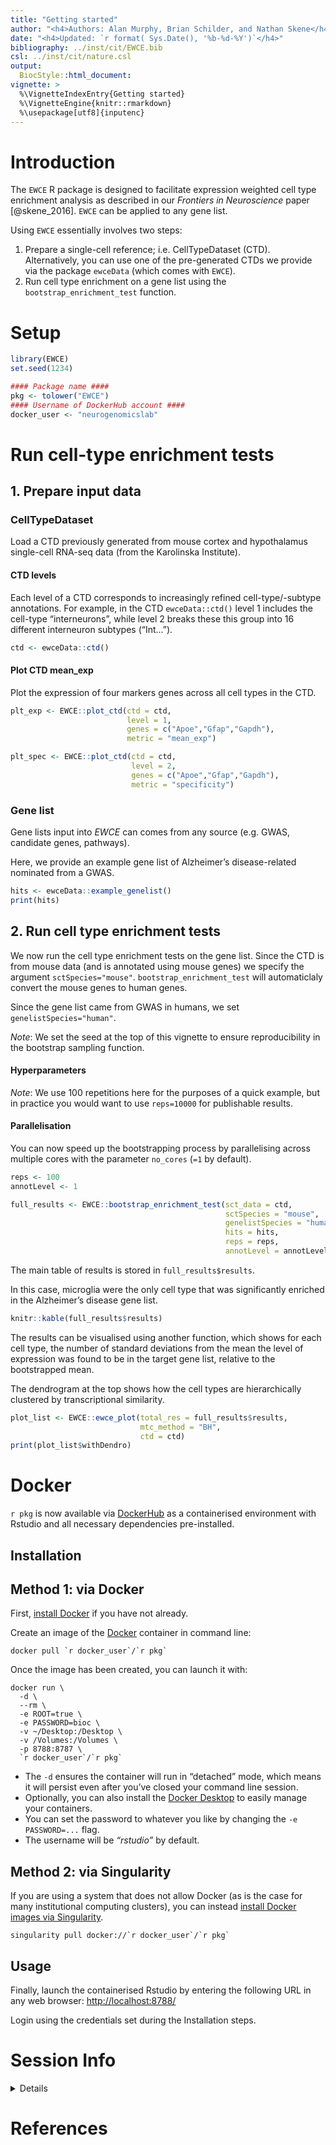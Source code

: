 ```yaml
---
title: "Getting started"
author: "<h4>Authors: Alan Murphy, Brian Schilder, and Nathan Skene</h4>"
date: "<h4>Updated: `r format( Sys.Date(), '%b-%d-%Y')`</h4>"
bibliography: ../inst/cit/EWCE.bib
csl: ../inst/cit/nature.csl
output:
  BiocStyle::html_document:
vignette: >
  %\VignetteIndexEntry{Getting started}
  %\VignetteEngine{knitr::rmarkdown}
  %\usepackage[utf8]{inputenc}
---
```


# Introduction

The `EWCE` R package is designed to facilitate expression weighted cell type
enrichment analysis as described in our *Frontiers in Neuroscience* 
paper [@skene_2016]. `EWCE` can be applied to any gene list. 
 
Using `EWCE` essentially involves two steps:

1. Prepare a single-cell reference; i.e. CellTypeDataset (CTD). Alternatively, 
you can use one of the pre-generated CTDs we provide via the package `ewceData`
(which comes with `EWCE`).  
2. Run cell type enrichment on a gene list using the `bootstrap_enrichment_test` function. 

# Setup

```r
library(EWCE) 
set.seed(1234)

#### Package name ####
pkg <- tolower("EWCE")
#### Username of DockerHub account ####
docker_user <- "neurogenomicslab"
```

# Run cell-type enrichment tests 

## 1. Prepare input data

### CellTypeDataset

Load a CTD previously generated from mouse cortex and hypothalamus single-cell RNA-seq data (from the Karolinska Institute). 

#### CTD levels 

Each level of a CTD corresponds to increasingly refined cell-type/-subtype annotations. For example, in the CTD  `ewceData::ctd()` level 1 includes the cell-type "interneurons", while level 2 breaks these this group into 16 different
interneuron subtypes ("Int...").

```r
ctd <- ewceData::ctd()
```

#### Plot CTD mean_exp

Plot the expression of four markers genes across all cell types in the CTD.

```r
plt_exp <- EWCE::plot_ctd(ctd = ctd,
                          level = 1,
                          genes = c("Apoe","Gfap","Gapdh"),
                          metric = "mean_exp")
```
```r
plt_spec <- EWCE::plot_ctd(ctd = ctd,
                           level = 2,
                           genes = c("Apoe","Gfap","Gapdh"),
                           metric = "specificity")
```


### Gene list

Gene lists input into *EWCE*  can comes from any source (e.g. GWAS, candidate genes, pathways). 

Here, we provide an example gene list of Alzheimer's disease-related nominated from a GWAS.

```r
hits <- ewceData::example_genelist()
print(hits)
```

 
## 2. Run cell type enrichment tests

We now run the cell type enrichment tests on the gene list. Since the CTD is from mouse data (and is annotated using mouse genes) we specify the argument `sctSpecies="mouse"`. `bootstrap_enrichment_test` will automaticlaly convert the mouse genes to human genes.

Since the gene list came from GWAS in humans, we set `genelistSpecies="human"`.

*Note*: We set the seed at the top of this vignette to
ensure reproducibility in the bootstrap sampling function.

#### Hyperparameters

*Note*: We use 100 repetitions here for the purposes of a quick example, but in practice you would want to use `reps=10000` for publishable results.

#### Parallelisation

You can now speed up the bootstrapping process by parallelising across
multiple cores with the parameter `no_cores` (`=1` by default).

```r
reps <- 100
annotLevel <- 1
```

```r
full_results <- EWCE::bootstrap_enrichment_test(sct_data = ctd,
                                                sctSpecies = "mouse",
                                                genelistSpecies = "human",
                                                hits = hits, 
                                                reps = reps,
                                                annotLevel = annotLevel)
```

 

The main table of results is stored in `full_results$results`.

In this case, microglia were the only cell type that was significantly enriched in the Alzheimer's disease gene list.

```r
knitr::kable(full_results$results)
```

The results can be visualised using another function, which shows for each cell type, the number of standard deviations from the mean the level of expression was found to be in the target gene list, relative to the bootstrapped mean.

The dendrogram at the top shows how the cell types are hierarchically clustered by transcriptional similarity.
 
```r
plot_list <- EWCE::ewce_plot(total_res = full_results$results,
                             mtc_method = "BH",
                             ctd = ctd)
print(plot_list$withDendro)
```
     

# Docker

`r pkg` is now available via 
[DockerHub](https://hub.docker.com/repository/docker/`r docker_user`/`r pkg`) 
as a containerised environment with Rstudio and 
all necessary dependencies pre-installed.

## Installation 

## Method 1: via Docker

First, [install Docker](https://docs.docker.com/get-docker/) 
if you have not already. 

Create an image of the [Docker](https://www.docker.com/) container 
in command line:  

```
docker pull `r docker_user`/`r pkg`
```

Once the image has been created, you can launch it with:  

```
docker run \
  -d \
  --rm \
  -e ROOT=true \
  -e PASSWORD=bioc \
  -v ~/Desktop:/Desktop \
  -v /Volumes:/Volumes \
  -p 8788:8787 \
  `r docker_user`/`r pkg`
```  

* The `-d` ensures the container will run in "detached" mode,
which means it will persist even after you've closed your command line session.  
* Optionally, you can also install the [Docker Desktop](https://www.docker.com/products/docker-desktop) 
to easily manage your containers.  
* You can set the password to whatever you like by changing the 
`-e PASSWORD=...` flag.  
* The username will be *"rstudio"* by default.

## Method 2: via Singularity

If you are using a system that does not allow Docker 
(as is the case for many institutional computing clusters), 
you can instead [install Docker images via Singularity](https://sylabs.io/guides/2.6/user-guide/singularity_and_docker.html).  

```
singularity pull docker://`r docker_user`/`r pkg`
```


## Usage 

Finally, launch the containerised Rstudio by entering the 
following URL in any web browser:
[http://localhost:8788/](http://localhost:8788/)

Login using the credentials set during the Installation steps.  

     
     
# Session Info

<details>

```r
utils::sessionInfo()
```

</details>


# References

